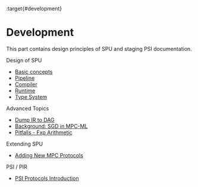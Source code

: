 :target{#development}

# Development

This part contains design principles of SPU and staging PSI documentation.

<TableOfContents>


  <p className="caption">
    Design of SPU
  </p>

  - [Basic concepts](basic_concepts.mdx)
  - [Pipeline](pipeline.mdx)
  - [Compiler](compiler.mdx)
  - [Runtime](runtime.mdx)
  - [Type System](type_system.mdx)
</TableOfContents>

<TableOfContents>


  <p className="caption">
    Advanced Topics
  </p>

  - [Dump IR to DAG](ir_dump.mdx)
  - [Background: SGD in MPC-ML](policy_sgd_insight.mdx)
  - [Pitfalls - Fxp Arithmetic](fxp.mdx)
</TableOfContents>

<TableOfContents>


  <p className="caption">
    Extending SPU
  </p>

  - [Adding New MPC Protocols](add_protocols.mdx)
</TableOfContents>

<TableOfContents>


  <p className="caption">
    PSI / PIR
  </p>

  - [PSI Protocols Introduction](psi_protocol_intro.mdx)
</TableOfContents>
